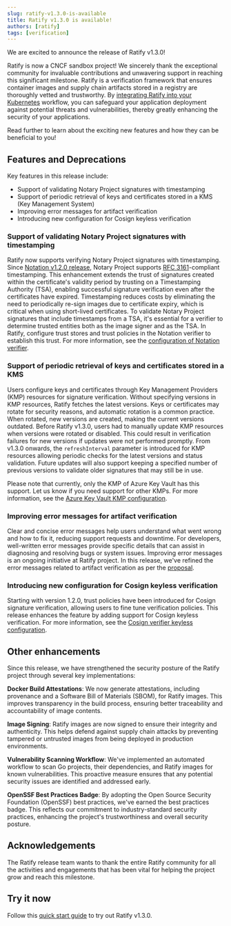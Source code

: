 ---
slug: ratify-v1.3.0-is-available
title: Ratify v1.3.0 is available! 
authors: [ratify]
tags: [verification]
---

We are excited to announce the release of Ratify v1.3.0!

Ratify is now a CNCF sandbox project! We sincerely thank the exceptional community for invaluable contributions and unwavering support in reaching this significant milestone.
Ratify is a verification framework that ensures container images and supply chain artifacts stored in a registry are thoroughly vetted and trustworthy. 
By [integrating Ratify into your Kubernetes](https://notaryproject.dev/blog/2023/announcing-major-release/#integration-with-admission-controller-for-kubernetes-usage) workflow, 
you can safeguard your application deployment against potential threats and vulnerabilities, thereby greatly enhancing the security of your applications.

Read further to learn about the exciting new features and how they can be beneficial to you!

## Features and Deprecations

Key features in this release include:
- Support of validating Notary Project signatures with timestamping
- Support of periodic retrieval of keys and certificates stored in a KMS (Key Management System)
- Improving error messages for artifact verification
- Introducing new configuration for Cosign keyless verification

### Support of validating Notary Project signatures with timestamping

Ratify now supports verifying Notary Project signatures with timestamping. 
Since [Notation v1.2.0 release](https://notaryproject.dev/blog/2024/announcing-notation-v1-2/), Notary Project supports [RFC 3161](https://www.rfc-editor.org/rfc/rfc3161)-compliant timestamping. 
This enhancement extends the trust of signatures created within the certificate's validity period by trusting on a Timestamping Authority (TSA), 
enabling successful signature verification even after the certificates have expired. 
Timestamping reduces costs by eliminating the need to periodically re-sign images due to certificate expiry, which is critical when using short-lived certificates. 
To validate Notary Project signatures that include timestamps from a TSA, it's essential for a verifier to determine trusted entities both as the image signer and as the TSA. In Ratify, configure trust stores and trust policies in the Notation verifier to establish this trust. For more information, see the [configuration of Notation verifier](https://ratify.dev/docs/next/plugins/verifier/notation/#configuration).

### Support of periodic retrieval of keys and certificates stored in a KMS

Users configure keys and certificates through Key Management Providers (KMP) resources for signature verification. Without specifying versions in KMP resources, Ratify fetches the latest versions. Keys or certificates may rotate for security reasons, and automatic rotation is a common practice. When rotated, new versions are created, making the current versions outdated. Before Ratify v1.3.0, users had to manually update KMP resources when versions were rotated or disabled. This could result in verification failures for new versions if updates were not performed promptly. From v1.3.0 onwards, the `refreshInterval` parameter is introduced for KMP resources allowing periodic checks for the latest versions and status validation. Future updates will also support keeping a specified number of previous versions to validate older signatures that may still be in use.

Please note that currently, only the KMP of Azure Key Vault has this support. Let us know if you need support for other KMPs. For more information, see the [Azure Key Vault KMP configuration](https://ratify.dev/docs/next/reference/custom%20resources/key-management-providers#azure-key-vault).

### Improving error messages for artifact verification

Clear and concise error messages help users understand what went wrong and how to fix it, reducing support requests and downtime. For developers, well-written error messages provide specific details that can assist in diagnosing and resolving bugs or system issues. Improving error messages is an ongoing initiative at Ratify project. In this release, we've refined the error messages related to artifact verification as per the [proposal](https://github.com/ratify-project/ratify/blob/v1.3.0/docs/proposals/Error-Messages-Improvements.md).

### Introducing new configuration for Cosign keyless verification

Starting with version 1.2.0, trust policies have been introduced for Cosign signature verification, allowing users to fine tune verification policies. This release enhances the feature by adding support for Cosign keyless verification. For more information, see the [Cosign verifier keyless configuration](https://ratify.dev/docs/next/plugins/verifier/cosign#keyless).

## Other enhancements

Since this release, we have strengthened the security posture of the Ratify project through several key implementations:

**Docker Build Attestations**: We now generate attestations, including provenance and a Software Bill of Materials (SBOM), for Ratify images. This improves transparency in the build process, ensuring better traceability and accountability of image contents.

**Image Signing**: Ratify images are now signed to ensure their integrity and authenticity. This helps defend against supply chain attacks by preventing tampered or untrusted images from being deployed in production environments.

**Vulnerability Scanning Workflow**: We've implemented an automated workflow to scan Go projects, their dependencies, and Ratify images for known vulnerabilities. This proactive measure ensures that any potential security issues are identified and addressed early.

**OpenSSF Best Practices Badge**: By adopting the Open Source Security Foundation (OpenSSF) best practices, we've earned the best practices badge. This reflects our commitment to industry-standard security practices, enhancing the project's trustworthiness and overall security posture.

## Acknowledgements

The Ratify release team wants to thank the entire Ratify community for all the activities and engagements that has been vital for helping the project grow and reach this milestone.

## Try it now

Follow this [quick start guide](https://ratify.dev/docs/next/quick-start) to try out Ratify v1.3.0.